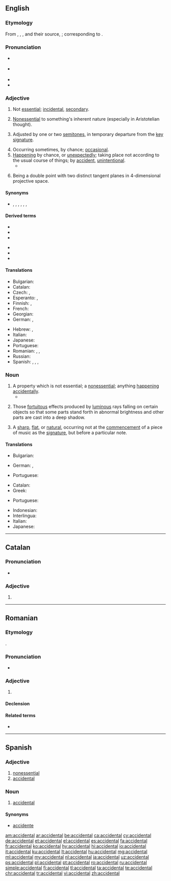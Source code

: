 ==English==

===Etymology===
From {{etyl|xno|en}} {{m|fro|accidentel}}, {{etyl|frm|en}} {{m|frm|accidentel}}, {{m|frm|accidental}}, and their source, {{etyl|LL.|en}} {{m|la|accidentalis}}; corresponding to {{suffix|accident|al|lang=en}}.

===Pronunciation===
* {{a|UK}} {{IPA|/aksᵻˈdɛntl̩/|lang=en}}
* {{a|US}} {{IPA|/ˌæk.sə.ˈdɛn.(t)əl/|lang=en}}
* {{audio|en-us-accidental.ogg|Audio (US)|lang=en}}
* {{rhymes|ɛntəl|lang=en}}

===Adjective===
{{en-adj}}

# Not [[essential]]; [[incidental]], [[secondary]]. {{defdate|from 14th c.}}
# {{lb|en|philosophy}} [[nonessential|Nonessential]] to something's inherent nature (especially in Aristotelian thought). {{defdate|from 14th c.}}
# {{lb|en|music}} Adjusted by one or two [[semitone]]s, in temporary departure from the [[key signature]]. {{defdate|from 16th c.}}
# Occurring sometimes, by chance; [[occasional]]. {{defdate|from 16th c.}}
# [[happening|Happening]] by chance, or [[unexpectedly]]; taking place not according to the usual course of things; by [[accident]], [[unintentional]]. {{defdate|from 16th c.}}
#* {{quote-book|year=1603|author={{w|John Florio}}|type=translation|by=Michel de Montaigne|title=Essays|section=III.1|passage=The way to trueth is but one and simple, that of particular profit and benefit of affaires a man hath in charge, double, uneven and '''accidentall''' {{transterm|fortuite|lang=frm}}.}}
# {{lb|en|geometry}} Being a double point with two distinct tangent planes in 4-dimensional projective space.

====Synonyms====
* {{l|en|adventitious}}, {{l|en|casual}}, {{l|en|contingent}}, {{l|en|fortuitous}}, {{l|en|incidental}}, {{l|en|occasional}}, {{l|en|serendipitous}}

====Derived terms====
{{der-top}}
* {{l|en|accidental chords}}
* {{l|en|accidental colors}}
* {{l|en|accidental lights}}
{{der-mid}}
* {{l|en|accidental point}}
* {{l|en|accidentally}}
* {{l|en|accidentalness}}
{{der-bottom}}

====Translations====
{{trans-top|happening by chance}}
* Bulgarian: {{t+|bg|случаен}}
* Catalan: {{t+|ca|accidental|m|f}}
* Czech: {{t|cs|nahodilý}}, {{t+|cs|náhodný}}
* Esperanto: {{t|eo|neatendita}}, {{t|eo|hazarda}}
* Finnish: {{t|fi|sattumanvarainen}}, {{t+|fi|sattumalta}}
* French: {{t+|fr|accidentel}}
* Georgian: {{t|ka|შემთხვევითი|sc=Geor}}
* German: {{t+|de|versehentlich}}, {{t+|de|zufällig}}
{{trans-mid}}
* Hebrew: {{t|he|מקרי|m|tr=miqry|sc=Hebr}}, {{t|he|מקרית|f|tr=miqryt|sc=Hebr}}
* Italian: {{t+|it|accidentale}}
* Japanese: {{t+|ja|偶然|alt=偶然の|tr=ぐうぜん, gūzen no}}
* Portuguese: {{t+|pt|acidental}}
* Romanian: {{t+|ro|accidental|m|n}}, {{t+|ro|întâmplător|m|n}}, {{t|ro|accidentală|f}}
* Russian: {{t+|ru|случа́йный}}
* Spanish: {{t+|es|accidental}}, {{t+|es|casual}}, {{t+|es|imprevisto}}, {{t+|es|fortuito}}
{{trans-bottom}}

===Noun===
{{en-noun}}

# A property which is not essential; a [[nonessential]]; anything [[happening]] [[accidentally]].
#* {{quote-book|author=Fuller|passage=He conceived it just that '''accidentals''' ... should sink with the substance of the accusation.}}
# {{lb|en|painting|pluralonly}} Those [[fortuitous]] effects produced by [[luminous]] rays falling on certain objects so that some parts stand forth in abnormal brightness and other parts are cast into a deep shadow.
# {{lb|en|music}} A [[sharp]], [[flat]], or [[natural]], occurring not at the [[commencement]] of a piece of music as the [[signature]], but before a particular note.

====Translations====
{{trans-top|a property which is not essential}}
* Bulgarian: {{t|bg|несъществено качество}}
{{trans-mid}}
* German: {{t+|de|Zufall|m}}, {{t+|de|Versehen|n}}
{{trans-bottom}}

{{trans-top|(in plural, painting)}}
{{trans-mid}}
* Portuguese: {{t+|pt|acidente|m}}
{{trans-bottom}}

{{trans-top|(music)}}
* Catalan: {{t+|ca|accident|m}}
* Greek: {{t+|el|αλλοίωση|f}}
{{trans-mid}}
* Portuguese: {{t+|pt|acidente|m}}
{{trans-bottom}}

{{checktrans-top}}
* Indonesian: {{t+check|id|kebetulan}}
* Interlingua: {{t-check|ia|accidental}}
* Italian: {{t+check|it|accidentale}}
* Japanese: {{t+check|ja|偶然|tr=[[ぐうぜん]], gūzen|sc=Jpan}}
{{trans-bottom}}

----

==Catalan==

===Pronunciation===
* {{rhymes|al|lang=ca}}

===Adjective===
{{ca-adj|mf}}

# {{l|en|accidental}}

----

==Romanian==

===Etymology===
{{bor|ro|fr|accidentel}}.

===Pronunciation===
* {{IPA|/ak.t͡ʃi.denˈtal/|lang=ro}}

===Adjective===
{{ro-adj|4}}

# {{l|en|accidental}}

====Declension====
{{ro-adj-4}}

====Related terms====
* {{l|ro|accident}}

----

==Spanish==

===Adjective===
{{es-adj|pl=accidentales}}

# [[nonessential]]
# [[accidental]]

===Noun===
{{es-noun|m|es}}

# {{lb|es|music}} [[accidental]]

====Synonyms====
* [[accidente]]

[[am:accidental]]
[[ar:accidental]]
[[be:accidental]]
[[ca:accidental]]
[[cy:accidental]]
[[de:accidental]]
[[et:accidental]]
[[el:accidental]]
[[es:accidental]]
[[fa:accidental]]
[[fr:accidental]]
[[ko:accidental]]
[[hy:accidental]]
[[hi:accidental]]
[[io:accidental]]
[[it:accidental]]
[[ku:accidental]]
[[lt:accidental]]
[[hu:accidental]]
[[mg:accidental]]
[[ml:accidental]]
[[my:accidental]]
[[nl:accidental]]
[[ja:accidental]]
[[uz:accidental]]
[[ps:accidental]]
[[pl:accidental]]
[[pt:accidental]]
[[ro:accidental]]
[[ru:accidental]]
[[simple:accidental]]
[[fi:accidental]]
[[tl:accidental]]
[[ta:accidental]]
[[te:accidental]]
[[chr:accidental]]
[[tr:accidental]]
[[vi:accidental]]
[[zh:accidental]]